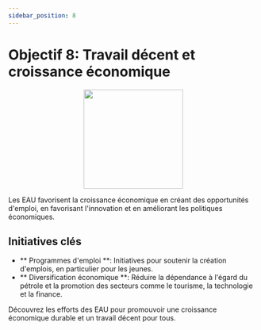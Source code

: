 ```yaml
---
sidebar_position: 8
---
```


# Objectif 8: Travail décent et croissance économique

<p align="center"><img src="https://www.un.org/sustainabledevelopment/wp-content/uploads/2019/08/E-Goal-08-1024x1024.png" width="200" height="200"/></p>

Les EAU favorisent la croissance économique en créant des opportunités d'emploi, en favorisant l'innovation et en améliorant les politiques économiques.

## Initiatives clés

- ** Programmes d'emploi **: Initiatives pour soutenir la création d'emplois, en particulier pour les jeunes.
- ** Diversification économique **: Réduire la dépendance à l'égard du pétrole et la promotion des secteurs comme le tourisme, la technologie et la finance.

Découvrez les efforts des EAU pour promouvoir une croissance économique durable et un travail décent pour tous.